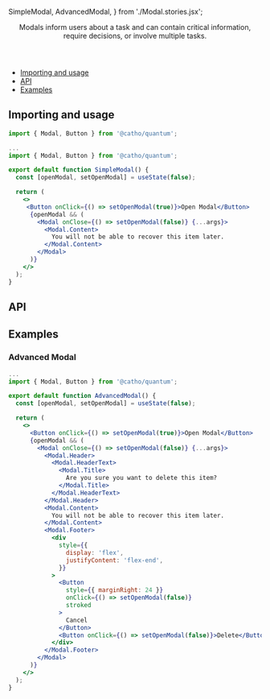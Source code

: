


  SimpleModal,
  AdvancedModal,
} from './Modal.stories.jsx';

<Meta title="Modal" component={Modal} />

<Header title="Modal">
   Modals inform users about a task and can contain critical information,
      require decisions, or involve multiple tasks.
</Header>

- [Importing and usage](#importing)
- [API](#api)
- [Examples](#examples)

## <a id="importing"></a>Importing and usage

```js
import { Modal, Button } from '@catho/quantum';
```

```jsx
...
import { Modal, Button } from '@catho/quantum';

export default function SimpleModal() {
  const [openModal, setOpenModal] = useState(false);

  return (
    <>
     <Button onClick={() => setOpenModal(true)}>Open Modal</Button>
      {openModal && (
        <Modal onClose={() => setOpenModal(false)} {...args}>
          <Modal.Content>
            You will not be able to recover this item later.
          </Modal.Content>
        </Modal>
      )}
    </>
  );
}
```

<Canvas withSource="none">
  <Story story={SimpleModal} />
</Canvas>

## <a id="api"></a>API

<ArgsTable of={Modal} />

## <a id="examples"></a>Examples


### Advanced Modal

```jsx
...
import { Modal, Button } from '@catho/quantum';

export default function AdvancedModal() {
  const [openModal, setOpenModal] = useState(false);

  return (
    <>
      <Button onClick={() => setOpenModal(true)}>Open Modal</Button>
      {openModal && (
        <Modal onClose={() => setOpenModal(false)} {...args}>
          <Modal.Header>
            <Modal.HeaderText>
              <Modal.Title>
                Are you sure you want to delete this item?
              </Modal.Title>
            </Modal.HeaderText>
          </Modal.Header>
          <Modal.Content>
            You will not be able to recover this item later.
          </Modal.Content>
          <Modal.Footer>
            <div
              style={{
                display: 'flex',
                justifyContent: 'flex-end',
              }}
            >
              <Button
                style={{ marginRight: 24 }}
                onClick={() => setOpenModal(false)}
                stroked
              >
                Cancel
              </Button>
              <Button onClick={() => setOpenModal(false)}>Delete</Button>
            </div>
          </Modal.Footer>
        </Modal>
      )}
    </>
  );
}
```

<Canvas withSource="none">
  <Story story={AdvancedModal}/>
</Canvas>







